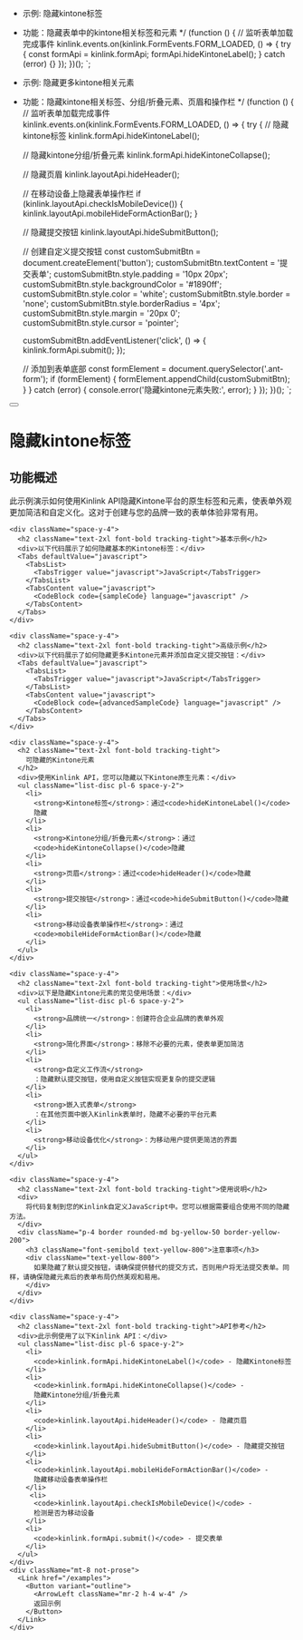 
 * 示例: 隐藏kintone标签
 * 功能：隐藏表单中的kintone相关标签和元素
 */
(function () {
  // 监听表单加载完成事件
  kinlink.events.on(kinlink.FormEvents.FORM_LOADED, () => {
    try {
      const formApi = kinlink.formApi;
      formApi.hideKintoneLabel();
    } catch (error) {}
  });
})();
`;

 * 示例: 隐藏更多kintone相关元素
 * 功能：隐藏kintone相关标签、分组/折叠元素、页眉和操作栏
 */
(function () {
  // 监听表单加载完成事件
  kinlink.events.on(kinlink.FormEvents.FORM_LOADED, () => {
    try {
      // 隐藏kintone标签
      kinlink.formApi.hideKintoneLabel();
      
      // 隐藏kintone分组/折叠元素
      kinlink.formApi.hideKintoneCollapse();
      
      // 隐藏页眉
      kinlink.layoutApi.hideHeader();
      
      // 在移动设备上隐藏表单操作栏
      if (kinlink.layoutApi.checkIsMobileDevice()) {
        kinlink.layoutApi.mobileHideFormActionBar();
      }
      
      // 隐藏提交按钮
      kinlink.layoutApi.hideSubmitButton();
      
      // 创建自定义提交按钮
      const customSubmitBtn = document.createElement('button');
      customSubmitBtn.textContent = '提交表单';
      customSubmitBtn.style.padding = '10px 20px';
      customSubmitBtn.style.backgroundColor = '#1890ff';
      customSubmitBtn.style.color = 'white';
      customSubmitBtn.style.border = 'none';
      customSubmitBtn.style.borderRadius = '4px';
      customSubmitBtn.style.margin = '20px 0';
      customSubmitBtn.style.cursor = 'pointer';
      
      customSubmitBtn.addEventListener('click', () => {
        kinlink.formApi.submit();
      });
      
      // 添加到表单底部
      const formElement = document.querySelector('.ant-form');
      if (formElement) {
        formElement.appendChild(customSubmitBtn);
      }
    } catch (error) {
      console.error('隐藏kintone元素失败:', error);
    }
  });
})();
`;

<div className="container py-6 lg:py-10">
  <div className="flex items-center gap-4 mb-8">
    <Link href="/examples">
      <Button variant="outline" size="icon">
        <ArrowLeft className="h-4 w-4" />
      </Button>
    </Link>
    <h1 className="text-3xl font-bold tracking-tight">隐藏kintone标签</h1>
  </div>

  <div className="my-8 space-y-6">
    <div className="space-y-4">
      <h2 className="text-2xl font-bold tracking-tight">功能概述</h2>
      <div>
        此示例演示如何使用Kinlink
        API隐藏Kintone平台的原生标签和元素，使表单外观更加简洁和自定义化。这对于创建与您的品牌一致的表单体验非常有用。
      </div>
    </div>

    <div className="space-y-4">
      <h2 className="text-2xl font-bold tracking-tight">基本示例</h2>
      <div>以下代码展示了如何隐藏基本的Kintone标签：</div>
      <Tabs defaultValue="javascript">
        <TabsList>
          <TabsTrigger value="javascript">JavaScript</TabsTrigger>
        </TabsList>
        <TabsContent value="javascript">
          <CodeBlock code={sampleCode} language="javascript" />
        </TabsContent>
      </Tabs>
    </div>

    <div className="space-y-4">
      <h2 className="text-2xl font-bold tracking-tight">高级示例</h2>
      <div>以下代码展示了如何隐藏更多Kintone元素并添加自定义提交按钮：</div>
      <Tabs defaultValue="javascript">
        <TabsList>
          <TabsTrigger value="javascript">JavaScript</TabsTrigger>
        </TabsList>
        <TabsContent value="javascript">
          <CodeBlock code={advancedSampleCode} language="javascript" />
        </TabsContent>
      </Tabs>
    </div>

    <div className="space-y-4">
      <h2 className="text-2xl font-bold tracking-tight">
        可隐藏的Kintone元素
      </h2>
      <div>使用Kinlink API，您可以隐藏以下Kintone原生元素：</div>
      <ul className="list-disc pl-6 space-y-2">
        <li>
          <strong>Kintone标签</strong>：通过<code>hideKintoneLabel()</code>
          隐藏
        </li>
        <li>
          <strong>Kintone分组/折叠元素</strong>：通过
          <code>hideKintoneCollapse()</code>隐藏
        </li>
        <li>
          <strong>页眉</strong>：通过<code>hideHeader()</code>隐藏
        </li>
        <li>
          <strong>提交按钮</strong>：通过<code>hideSubmitButton()</code>隐藏
        </li>
        <li>
          <strong>移动设备表单操作栏</strong>：通过
          <code>mobileHideFormActionBar()</code>隐藏
        </li>
      </ul>
    </div>

    <div className="space-y-4">
      <h2 className="text-2xl font-bold tracking-tight">使用场景</h2>
      <div>以下是隐藏Kintone元素的常见使用场景：</div>
      <ul className="list-disc pl-6 space-y-2">
        <li>
          <strong>品牌统一</strong>：创建符合企业品牌的表单外观
        </li>
        <li>
          <strong>简化界面</strong>：移除不必要的元素，使表单更加简洁
        </li>
        <li>
          <strong>自定义工作流</strong>
          ：隐藏默认提交按钮，使用自定义按钮实现更复杂的提交逻辑
        </li>
        <li>
          <strong>嵌入式表单</strong>
          ：在其他页面中嵌入Kinlink表单时，隐藏不必要的平台元素
        </li>
        <li>
          <strong>移动设备优化</strong>：为移动用户提供更简洁的界面
        </li>
      </ul>
    </div>

    <div className="space-y-4">
      <h2 className="text-2xl font-bold tracking-tight">使用说明</h2>
      <div>
        将代码复制到您的Kinlink自定义JavaScript中。您可以根据需要组合使用不同的隐藏方法。
      </div>
      <div className="p-4 border rounded-md bg-yellow-50 border-yellow-200">
        <h3 className="font-semibold text-yellow-800">注意事项</h3>
        <div className="text-yellow-800">
          如果隐藏了默认提交按钮，请确保提供替代的提交方式，否则用户将无法提交表单。同样，请确保隐藏元素后的表单布局仍然美观和易用。
        </div>
      </div>
    </div>

    <div className="space-y-4">
      <h2 className="text-2xl font-bold tracking-tight">API参考</h2>
      <div>此示例使用了以下Kinlink API：</div>
      <ul className="list-disc pl-6 space-y-2">
        <li>
          <code>kinlink.formApi.hideKintoneLabel()</code> - 隐藏Kintone标签
        </li>
        <li>
          <code>kinlink.formApi.hideKintoneCollapse()</code> -
          隐藏Kintone分组/折叠元素
        </li>
        <li>
          <code>kinlink.layoutApi.hideHeader()</code> - 隐藏页眉
        </li>
        <li>
          <code>kinlink.layoutApi.hideSubmitButton()</code> - 隐藏提交按钮
        </li>
        <li>
          <code>kinlink.layoutApi.mobileHideFormActionBar()</code> -
          隐藏移动设备表单操作栏
        </li>
         <li>
          <code>kinlink.layoutApi.checkIsMobileDevice()</code> -
          检测是否为移动设备
        </li>
        <li>
          <code>kinlink.formApi.submit()</code> - 提交表单
        </li>
      </ul>
    </div>
    <div className="mt-8 not-prose">
      <Link href="/examples">
        <Button variant="outline">
          <ArrowLeft className="mr-2 h-4 w-4" />
          返回示例
        </Button>
      </Link>
    </div>
  </div>
</div> 